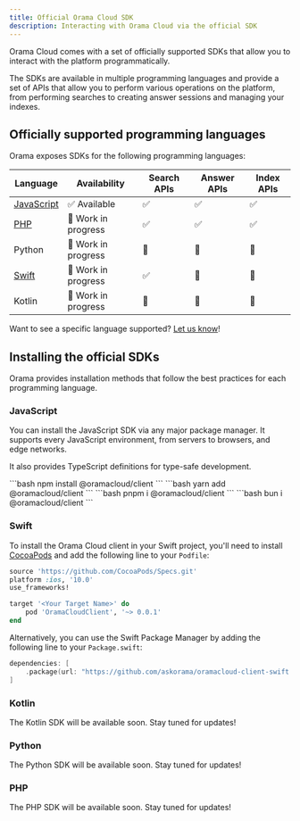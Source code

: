 ```yaml
---
title: Official Orama Cloud SDK
description: Interacting with Orama Cloud via the official SDK
---
```


Orama Cloud comes with a set of officially supported SDKs that allow you to interact with the platform programmatically.

The SDKs are available in multiple programming languages and provide a set of APIs that allow you to perform various operations on the platform, from performing searches to creating answer sessions and managing your indexes.

## Officially supported programming languages

Orama exposes SDKs for the following programming languages:

| Language                                                    | Availability        | Search APIs | Answer APIs | Index APIs |
|-------------------------------------------------------------|---------------------|-------------|-------------|------------|
| [JavaScript](https://github.com/askorama/oramacloud-client) | ✅ Available        | ✅           | ✅          | ✅         |
| [PHP](https://github.com/askorama/oramacloud-client-php)    | 🚧 Work in progress | ✅           | ✅          | ✅         |
| Python                                                      | 🚧 Work in progress | 🚧           | 🚧         | 🚧         |
| [Swift](https://github.com/askorama/oramacloud-client-swift)| 🚧 Work in progress | ✅           | 🚧          | 🚧         |
| Kotlin                                                      | 🚧 Work in progress | 🚧           | 🚧         | 🚧         |

Want to see a specific language supported? [Let us know](https://github.com/orgs/askorama/discussions/new?category=ideas)!

## Installing the official SDKs

Orama provides installation methods that follow the best practices for each programming language.

### JavaScript

You can install the JavaScript SDK via any major package manager. It supports every JavaScript environment, from servers to browsers, and edge networks.

It also provides TypeScript definitions for type-safe development.

<Tabs>
  <TabItem label='npm' icon='seti:npm'>
    ```bash
    npm install @oramacloud/client
    ```
  </TabItem>
  <TabItem label='yarn' icon='seti:yarn'>
    ```bash
    yarn add @oramacloud/client
    ```
  </TabItem>
  <TabItem label='pnpm' icon='pnpm'>
    ```bash
    pnpm i @oramacloud/client
    ```
  </TabItem>
  <TabItem label='bun' icon='bun'>
    ```bash
    bun i @oramacloud/client
    ```
  </TabItem>
</Tabs>

### Swift

To install the Orama Cloud client in your Swift project, you'll need to install [CocoaPods](https://cocoapods.org) and add the following line to your `Podfile`:

```ruby
source 'https://github.com/CocoaPods/Specs.git'
platform :ios, '10.0'
use_frameworks!

target '<Your Target Name>' do
    pod 'OramaCloudClient', '~> 0.0.1'
end
```

Alternatively, you can use the Swift Package Manager by adding the following line to your `Package.swift`:

```swift
dependencies: [
    .package(url: "https://github.com/askorama/oramacloud-client-swift.git", from: "0.0.1")
]
```

### Kotlin

The Kotlin SDK will be available soon. Stay tuned for updates!

### Python

The Python SDK will be available soon. Stay tuned for updates!

### PHP

The PHP SDK will be available soon. Stay tuned for updates!
